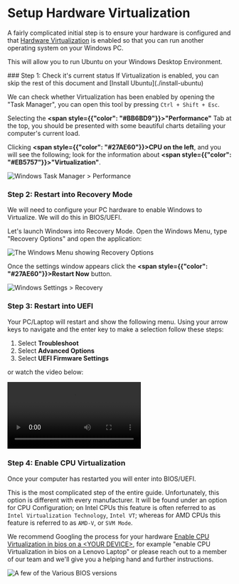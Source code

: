 
# Setup Hardware Virtualization
 
A fairly complicated initial step is to ensure your hardware is configured and
that [Hardware Virtualization](https://en.wikipedia.org/wiki/Hardware_virtualization)
is enabled so that you can run another operating system on your Windows PC.

This will allow you to run Ubuntu on your Windows Desktop Environment.

<Steps>
  ### Step 1: Check it's current status
  <Callout emoji="💡">
    If Virtualization is enabled, you can skip the rest of this document and
    [Install Ubuntu](./install-ubuntu)
  </Callout>

  We can check whether Virtualization has been enabled by opening the 
  "Task Manager", you can open this tool by pressing `Ctrl + Shift + Esc`.

  Selecting the **<span style={{"color": "#BB6BD9"}}>"Performance"</span>** Tab
  at the top, you should be presented with some beautiful charts detailing your
  computer's current load.

  Clicking **<span style={{"color": "#27AE60"}}>CPU on the left</span>**, and
  you will see the following; look for the information about
  **<span style={{"color": "#EB5757"}}>"Virtualization"</span>**.

  ![Windows Task Manager > Performance](/task-manager--virtualization.jpg)

  ### Step 2: Restart into Recovery Mode
  We will need to configure your PC hardware to enable Windows to Virtualize.
  We will do this in BIOS/UEFI.

  Let's launch Windows into Recovery Mode. Open the Windows Menu, type
  "Recovery Options" and open the application:

  ![The Windows Menu showing Recovery Options](/windows-menu--recovery-options.jpg)

  Once the settings window appears click the 
  **<span style={{"color": "#27AE60"}}>Restart Now</span>** button.

  ![Windows Settings > Recovery](/windows-settings--recovery.jpg)

  ### Step 3: Restart into UEFI
  Your PC/Laptop will restart and show the following menu. Using your arrow
  keys to navigate and the enter key to make a selection follow these steps:

  1. Select **Troubleshoot**
  2. Select **Advanced Options**
  3. Select **UEFI Firmware Settings**

  or watch the video below:

  <video controls>
    <source src="/windows--recovery-mode-to-uefi.mp4" type="video/mp4" />
  </video>

  ### Step 4: Enable CPU Virtualization
  Once your computer has restarted you will enter into BIOS/UEFI.

  This is the most complicated step of the entire guide. Unfortunately, this
  option is   different with every manufacturer. It will be found under an
  option for CPU Configuration; on Intel CPUs this feature is often referred to
  as `Intel Virtualization Technology`, `Intel VT`; whereas for AMD CPUs this
  feature is referred to as `AMD-V`, or `SVM Mode`.

  We recommend Googling the process for your hardware
  [Enable CPU Virtualization in bios on a &lt;YOUR DEVICE&gt;](https://www.google.com/search?q=enable+cpu+virtualization+in+bios+on+a+),
  for example "enable CPU Virtualization in bios on a Lenovo Laptop" or please
  reach out to a member of our team and we'll give you a helping hand and
  further instructions.
  
  ![A few of the Various BIOS versions](/bios--cpu-virtualization.jpg)
</Steps>
